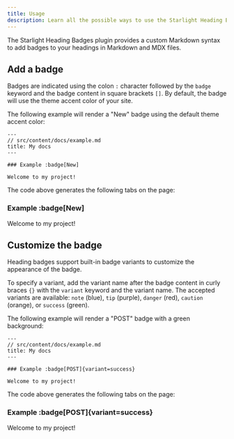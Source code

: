```yaml
---
title: Usage
description: Learn all the possible ways to use the Starlight Heading Badges plugin in your Starlight documentation.
---
```


The Starlight Heading Badges plugin provides a custom Markdown syntax to add badges to your headings in Markdown and MDX files.

## Add a badge

Badges are indicated using the colon `:` character followed by the `badge` keyword and the badge content in square brackets `[]`.
By default, the badge will use the theme accent color of your site.

The following example will render a "New" badge using the default theme accent color:

```mdx
---
// src/content/docs/example.md
title: My docs
---

### Example :badge[New]

Welcome to my project!
```

The code above generates the following tabs on the page:


<Example>

### Example :badge[New]

Welcome to my project!

</Example>

## Customize the badge

Heading badges support built-in badge variants to customize the appearance of the badge.

To specify a variant, add the variant name after the badge content in curly braces `{}` with the `variant` keyword and the variant name.
The accepted variants are available: `note` (blue), `tip` (purple), `danger` (red), `caution` (orange), or `success` (green).

The following example will render a "POST" badge with a green background:

```mdx
---
// src/content/docs/example.md
title: My docs
---

### Example :badge[POST]{variant=success}

Welcome to my project!
```

The code above generates the following tabs on the page:

<Example>

### Example :badge[POST]{variant=success}

Welcome to my project!

</Example>
